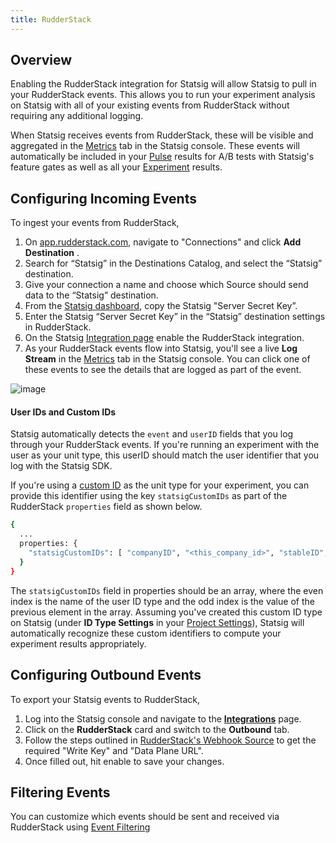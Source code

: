 ```yaml
---
title: RudderStack
---
```



## Overview

Enabling the RudderStack integration for Statsig will allow Statsig to pull in your RudderStack events. This allows you to run your experiment analysis on Statsig with all of your existing events from RudderStack without requiring any additional logging.

When Statsig receives events from RudderStack, these will be visible and aggregated in the [Metrics](/metrics) tab in the Statsig console. These events will automatically be included in your [Pulse](/pulse) results for A/B tests with Statsig's feature gates as well as all your [Experiment](/experiments-plus/monitor) results.

## Configuring Incoming Events

To ingest your events from RudderStack,

1. On [app.rudderstack.com](https://app.rudderstack.com/), navigate to "Connections" and click **Add Destination** .
2. Search for “Statsig” in the Destinations Catalog, and select the “Statsig” destination.
3. Give your connection a name and choose which Source should send data to the “Statsig” destination.
4. From the [Statsig dashboard](https://console.statsig.com/api_keys), copy the Statsig "Server Secret Key”.
5. Enter the Statsig “Server Secret Key” in the “Statsig” destination settings in RudderStack.
6. On the Statsig [Integration page](https://console.statsig.com/integrations) enable the RudderStack integration.
7. As your RudderStack events flow into Statsig, you'll see a live **Log Stream** in the [Metrics](/metrics) tab in the Statsig console. You can click one of these events to see the details that are logged as part of the event.

![image](https://user-images.githubusercontent.com/95646168/171243268-29d4717f-05f9-4ea7-b658-dfc434d06da6.png)

#### User IDs and Custom IDs

Statsig automatically detects the `event` and `userID` fields that you log through your RudderStack events. If you're running an experiment with the user as your unit type, this userID should match the user identifier that you log with the Statsig SDK.

If you're using a [custom ID](https://docs.statsig.com/guides/experiment-on-custom-id-types) as the unit type for your experiment, you can provide this identifier using the key `statsigCustomIDs` as part of the RudderStack `properties` field as shown below.

```bash title="JSON Body"
{
  ...
  properties: {
    "statsigCustomIDs": [ "companyID", "<this_company_id>", "stableID", "<this_stable_id>",]
  }
}
```

The `statsigCustomIDs` field in properties should be an array, where the even index is the name of the user ID type and the odd index is the value of the previous element in the array. Assuming you've created this custom ID type on Statsig (under **ID Type Settings** in your [Project Settings](https://console.statsig.com/settings)), Statsig will automatically recognize these custom identifiers to compute your experiment results appropriately.

<StatsigEnvironmentFormat />

## Configuring Outbound Events

To export your Statsig events to RudderStack,

1. Log into the Statsig console and navigate to the [**Integrations**](https://console.statsig.com/integrations) page.
2. Click on the **RudderStack** card and switch to the **Outbound** tab.
3. Follow the steps outlined in [RudderStack's Webhook Source](https://www.rudderstack.com/docs/stream-sources/webhook-source/) to get the required "Write Key" and "Data Plane URL".
4. Once filled out, hit enable to save your changes.

## Filtering Events

You can customize which events should be sent and received via RudderStack using [Event Filtering](/integrations/event_filtering)
